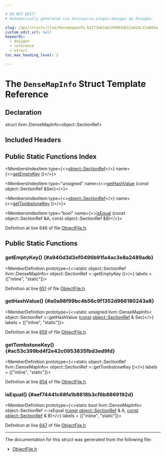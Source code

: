```yaml
---

# DO NOT EDIT!
# Automatically generated via docusaurus-plugin-doxygen by Doxygen.

slug: /api/structs/llvm/densemapinfo-b2573e63a6159981bb12a624c22a604a
custom_edit_url: null
keywords:
  - doxygen
  - reference
  - struct
toc_max_heading_level: 3

---
```





# The `DenseMapInfo` Struct Template Reference

<DoxygenPage pluginConfig={pluginConfig}>



## Declaration

<CodeBlock>struct llvm::DenseMapInfo&lt;object::SectionRef&gt;</CodeBlock>

## Included Headers

<IncludesList>
<IncludesListItem
  filePath="llvm/Object/ObjectFile.h"
  permalink="/docs/api/files/include/include/llvm/include/llvm/object/objectfile-h"
  isLocal="true" />
</IncludesList>

## Public Static Functions Index

<MembersIndex>

<MembersIndexItem
  type={<><a href="/docs/api/classes/llvm/object/sectionref">object::SectionRef</a></>}
  name={<><a href="#a940d3d3ef0496b91fa4ac3e8a2489adb">getEmptyKey</a> ()</>}>
</MembersIndexItem>

<MembersIndexItem
  type="unsigned"
  name={<><a href="#a0a98f99bc4b56c9f1352d966180243a8">getHashValue</a> (const object::SectionRef &amp;Sec)</>}>
</MembersIndexItem>

<MembersIndexItem
  type={<><a href="/docs/api/classes/llvm/object/sectionref">object::SectionRef</a></>}
  name={<><a href="#ac53c399bd4f2e42c0953835fbd3ed9fd">getTombstoneKey</a> ()</>}>
</MembersIndexItem>

<MembersIndexItem
  type="bool"
  name={<><a href="#aef74441c68fa1b8818b3cf6b8869192d">isEqual</a> (const object::SectionRef &amp;A, const object::SectionRef &amp;B)</>}>
</MembersIndexItem>

</MembersIndex>


Definition at line 646 of file <a href="/docs/api/files/include/include/llvm/include/llvm/object/objectfile-h">ObjectFile.h</a>.

<SectionDefinition>

## Public Static Functions

### getEmptyKey() {#a940d3d3ef0496b91fa4ac3e8a2489adb}

<MemberDefinition
  prototype={<>static object::SectionRef llvm::DenseMapInfo&lt; object::SectionRef &gt;::getEmptyKey ()</>}
  labels = {["inline", "static"]}>

Definition at line <a href="/docs/api/files/include/include/llvm/include/llvm/object/objectfile-h/#l00651">651</a> of file <a href="/docs/api/files/include/include/llvm/include/llvm/object/objectfile-h">ObjectFile.h</a>.
</MemberDefinition>

### getHashValue() {#a0a98f99bc4b56c9f1352d966180243a8}

<MemberDefinition
  prototype={<>static unsigned llvm::DenseMapInfo&lt; object::SectionRef &gt;::getHashValue (<a href="/docs/api/files/lib/lib/target/lib/target/aarch64/aarch64promoteconstant-cpp/#a90f8350fecae261c25be85d38b451bff">const</a> <a href="/docs/api/classes/llvm/object/sectionref">object::SectionRef</a> &amp; Sec)</>}
  labels = {["inline", "static"]}>

Definition at line <a href="/docs/api/files/include/include/llvm/include/llvm/object/objectfile-h/#l00659">659</a> of file <a href="/docs/api/files/include/include/llvm/include/llvm/object/objectfile-h">ObjectFile.h</a>.
</MemberDefinition>

### getTombstoneKey() {#ac53c399bd4f2e42c0953835fbd3ed9fd}

<MemberDefinition
  prototype={<>static object::SectionRef llvm::DenseMapInfo&lt; object::SectionRef &gt;::getTombstoneKey ()</>}
  labels = {["inline", "static"]}>

Definition at line <a href="/docs/api/files/include/include/llvm/include/llvm/object/objectfile-h/#l00654">654</a> of file <a href="/docs/api/files/include/include/llvm/include/llvm/object/objectfile-h">ObjectFile.h</a>.
</MemberDefinition>

### isEqual() {#aef74441c68fa1b8818b3cf6b8869192d}

<MemberDefinition
  prototype={<>static bool llvm::DenseMapInfo&lt; object::SectionRef &gt;::isEqual (<a href="/docs/api/files/lib/lib/target/lib/target/aarch64/aarch64promoteconstant-cpp/#a90f8350fecae261c25be85d38b451bff">const</a> <a href="/docs/api/classes/llvm/object/sectionref">object::SectionRef</a> &amp; A, <a href="/docs/api/files/lib/lib/target/lib/target/aarch64/aarch64promoteconstant-cpp/#a90f8350fecae261c25be85d38b451bff">const</a> <a href="/docs/api/classes/llvm/object/sectionref">object::SectionRef</a> &amp; B)</>}
  labels = {["inline", "static"]}>

Definition at line <a href="/docs/api/files/include/include/llvm/include/llvm/object/objectfile-h/#l00647">647</a> of file <a href="/docs/api/files/include/include/llvm/include/llvm/object/objectfile-h">ObjectFile.h</a>.
</MemberDefinition>

</SectionDefinition>

<hr/>

The documentation for this struct was generated from the following file:

<ul>
<li><a href="/docs/api/files/include/include/llvm/include/llvm/object/objectfile-h">ObjectFile.h</a></li>
</ul>

</DoxygenPage>
